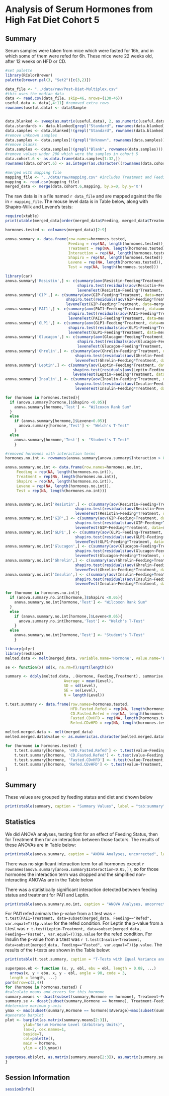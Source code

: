
Analysis of Serum Hormones from High Fat Diet Cohort 5
=======================================================

Summary
---------

Serum samples were taken from mice which were fasted for 16h, and in which some of them were refed for 6h.  These mice were 22 weeks old, after 12 weeks on HFD or CD.  

```r
#set palette
library(RColorBrewer)
palette(brewer.pal(3, "Set2")[c(3,2)])

data_file <- "../data/raw/Post-Diet-Multiplex.csv"
#this uses the median data
data <- read.csv(data_file, skip=46, nrows=(130-46))
useful.data <- data[,4:11] #removed extra rows
rownames(useful.data) <- data$Sample


data.blanked <- sweep(as.matrix(useful.data), 2, as.numeric(useful.data['Blank',]), "-")
data.standards <- data.blanked[grepl("Standard", rownames(data.blanked)),]
data.samples <- data.blanked[!(grepl("Standard", rownames(data.blanked))),]
#remove unknown samples
data.samples <- data.samples[!(grepl("Unknown", rownames(data.samples))),]
#remove blanks
data.samples <- data.samples[!(grepl("Blank", rownames(data.samples))),]
#remove values under 200 which were the samples in cohort 5
data.cohort.6 <- as.data.frame(data.samples[1:32,])
rownames(data.cohort.6) <- as.integer(as.character((rownames(data.cohort.6))))

#merged with mapping file
mapping_file <- "../data/raw/mapping.csv" #includes Treatment and Feeding Status
mapping <- read.csv(mapping_file)
merged_data <- merge(data.cohort.6,mapping, by.x=0, by.y='X')
```

The raw data is in a file named `r data_file` and are mapped against the file in `r mapping_file`.  The mouse level data is in Table below, along with Shapiro-Wilk and Levene's tests:


```r
require(xtable)
print(xtable(merged_data[order(merged_data$Feeding, merged_data$Treatment),], caption = "Mouse Level Data", label = "tab:animal-data"), include.rownames=F, type='html')
```

```r
hormones.tested <- colnames(merged_data)[2:9]

anova.summary <- data.frame(row.names=hormones.tested,
                            Feeding = rep(NA, length(hormones.tested)),
                            Treatment = rep(NA, length(hormones.tested)),
                            Interaction = rep(NA, length(hormones.tested)),
                            Shapiro = rep(NA, length(hormones.tested)),
                            Levene = rep(NA, length(hormones.tested)),
                            Test = rep(NA, length(hormones.tested)))

library(car)
anova.summary['Resistin',] <- c(summary(aov(Resistin~Feeding*Treatment, data=merged_data))[[1]][["Pr(>F)"]][1:3],
                                shapiro.test(residuals(aov(Resistin~Feeding*Treatment, data=merged_data)))$p.value,
                                leveneTest(Resistin~Feeding*Treatment, data=merged_data)$`Pr(>F)`[1], NA)
anova.summary['GIP',] <- c(summary(aov(GIP~Feeding*Treatment, data=merged_data))[[1]][["Pr(>F)"]][1:3],
                           shapiro.test(residuals(aov(GIP~Feeding*Treatment, data=merged_data)))$p.value,
                           leveneTest(GIP~Feeding*Treatment, data=merged_data)$`Pr(>F)`[1], NA)
anova.summary['PAI1',] <- c(summary(aov(PAI1~Feeding*Treatment, data=merged_data))[[1]][["Pr(>F)"]][1:3],
                            shapiro.test(residuals(aov(PAI1~Feeding*Treatment, data=merged_data)))$p.value,
                            leveneTest(PAI1~Feeding*Treatment, data=merged_data)$`Pr(>F)`[1], NA)
anova.summary['GLP1',] <- c(summary(aov(GLP1~Feeding*Treatment, data=merged_data))[[1]][["Pr(>F)"]][1:3],
                            shapiro.test(residuals(aov(GLP1~Feeding*Treatment, data=merged_data)))$p.value,
                            leveneTest(GLP1~Feeding*Treatment, data=merged_data)$`Pr(>F)`[1], NA)
anova.summary['Glucagon',] <- c(summary(aov(Glucagon~Feeding*Treatment, data=merged_data))[[1]][["Pr(>F)"]][1:3],
                                shapiro.test(residuals(aov(Glucagon~Feeding*Treatment, data=merged_data)))$p.value,
                                leveneTest(Glucagon~Feeding*Treatment, data=merged_data)$`Pr(>F)`[1], NA)
anova.summary['Ghrelin',] <- c(summary(aov(Ghrelin~Feeding*Treatment, data=merged_data))[[1]][["Pr(>F)"]][1:3],
                               shapiro.test(residuals(aov(Ghrelin~Feeding*Treatment, data=merged_data)))$p.value,
                               leveneTest(Ghrelin~Feeding*Treatment, data=merged_data)$`Pr(>F)`[1], NA)
anova.summary['Leptin',] <- c(summary(aov(Leptin~Feeding*Treatment, data=merged_data))[[1]][["Pr(>F)"]][1:3],
                              shapiro.test(residuals(aov(Leptin~Feeding*Treatment, data=merged_data)))$p.value,
                              leveneTest(Leptin~Feeding*Treatment, data=merged_data)$`Pr(>F)`[1], NA)
anova.summary['Insulin',] <- c(summary(aov(Insulin~Feeding*Treatment, data=merged_data))[[1]][["Pr(>F)"]][1:3],
                               shapiro.test(residuals(aov(Insulin~Feeding*Treatment, data=merged_data)))$p.value,
                               leveneTest(Insulin~Feeding*Treatment, data=merged_data)$`Pr(>F)`[1], NA)

for (hormone in hormones.tested){
  if (anova.summary[hormone,]$Shapiro <0.05){
    anova.summary[hormone,'Test'] <- "Wilcoxon Rank Sum"
  }
  else 
    if (anova.summary[hormone,]$Levene<0.05){
      anova.summary[hormone,'Test'] <- "Welch's T-Test"
    }
  else
    anova.summary[hormone,'Test'] <- "Student's T-Test"
    }

#removed hormones with interaction terms
hormones.no.int <- rownames(anova.summary[anova.summary$Interaction > 0.05,])

anova.summary.no.int <- data.frame(row.names=hormones.no.int,
     Feeding = rep(NA, length(hormones.no.int)),
     Treatment = rep(NA, length(hormones.no.int)),
     Shapiro = rep(NA, length(hormones.no.int)),
     Levene = rep(NA, length(hormones.no.int)),
     Test = rep(NA, length(hormones.no.int)))


anova.summary.no.int['Resistin',] <- c(summary(aov(Resistin~Feeding+Treatment, data=merged_data))[[1]][["Pr(>F)"]][1:2],
                               shapiro.test(residuals(aov(Resistin~Feeding+Treatment, data=merged_data)))$p.value,
                               leveneTest(Resistin~Feeding*Treatment, data=merged_data)$`Pr(>F)`[1], NA)
anova.summary.no.int['GIP',] <- c(summary(aov(GIP~Feeding+Treatment, data=merged_data))[[1]][["Pr(>F)"]][1:2],
                               shapiro.test(residuals(aov(GIP~Feeding+Treatment, data=merged_data)))$p.value,
                               leveneTest(GIP~Feeding*Treatment, data=merged_data)$`Pr(>F)`[1], NA)
anova.summary.no.int['GLP1',] <- c(summary(aov(GLP1~Feeding+Treatment, data=merged_data))[[1]][["Pr(>F)"]][1:2],
                               shapiro.test(residuals(aov(GLP1~Feeding+Treatment, data=merged_data)))$p.value,
                               leveneTest(GLP1~Feeding*Treatment, data=merged_data)$`Pr(>F)`[1], NA)
anova.summary.no.int['Glucagon',] <- c(summary(aov(Glucagon~Feeding+Treatment, data=merged_data))[[1]][["Pr(>F)"]][1:2],
                               shapiro.test(residuals(aov(Glucagon~Feeding+Treatment, data=merged_data)))$p.value,
                               leveneTest(Glucagon~Feeding*Treatment, data=merged_data)$`Pr(>F)`[1], NA)
anova.summary.no.int['Ghrelin',] <- c(summary(aov(Ghrelin~Feeding+Treatment, data=merged_data))[[1]][["Pr(>F)"]][1:2],
                               shapiro.test(residuals(aov(Ghrelin~Feeding+Treatment, data=merged_data)))$p.value,
                               leveneTest(Ghrelin~Feeding*Treatment, data=merged_data)$`Pr(>F)`[1], NA)
anova.summary.no.int['Insulin',] <- c(summary(aov(Insulin~Feeding+Treatment, data=merged_data))[[1]][["Pr(>F)"]][1:2],
                               shapiro.test(residuals(aov(Insulin~Feeding+Treatment, data=merged_data)))$p.value,
                               leveneTest(Insulin~Feeding*Treatment, data=merged_data)$`Pr(>F)`[1], NA)

for (hormone in hormones.no.int){
  if (anova.summary.no.int[hormone,]$Shapiro <0.05){
    anova.summary.no.int[hormone,'Test'] <- "Wilcoxon Rank Sum"
  }
  else 
    if (anova.summary.no.int[hormone,]$Levene<0.05){
      anova.summary.no.int[hormone,'Test'] <- "Welch's T-Test"
    }
  else
    anova.summary.no.int[hormone,'Test'] <- "Student's T-Test"
    }

library(plyr)
library(reshape2)
melted.data <- melt(merged_data, variable.name='Hormone', value.name='Level')

se <- function(x) sd(x, na.rm=T)/sqrt(length(x))

summary <- ddply(melted.data, .(Hormone, Feeding,Treatment), summarise,
                          Average = mean(Level),
                          SD = sd(Level),
                          SE = se(Level),
                          N = length(Level))

t.test.summary <- data.frame(row.names=hormones.tested,
                             HFD.Fasted.Refed = rep(NA, length(hormones.tested)),
                             CD.Fasted.Refed = rep(NA, length(hormones.tested)),
                             Fasted.CDvHFD = rep(NA, length(hormones.tested)),
                             Refed.CDvHFD = rep(NA, length(hormones.tested)))  

melted.merged.data <- melt(merged_data)
melted.merged.data$value <- as.numeric(as.character(melted.merged.data$value))

for (hormone in hormones.tested) {
    t.test.summary[hormone, 'HFD.Fasted.Refed'] <- t.test(value~Feeding, data=subset(melted.merged.data, variable==hormone&Treatment=="High Fat Diet"), var.equal=T)$p.value
    t.test.summary[hormone, 'CD.Fasted.Refed'] <- t.test(value~Feeding, data=subset(melted.merged.data, variable==hormone&Treatment=="Control Diet"), var.equal=T)$p.value
    t.test.summary[hormone, 'Fasted.CDvHFD'] <- t.test(value~Treatment, data=subset(melted.merged.data, variable==hormone&Feeding=="Fasted"), var.equal=T)$p.value
    t.test.summary[hormone, 'Refed.CDvHFD'] <- t.test(value~Treatment, data=subset(melted.merged.data, variable==hormone&Feeding=="Refed"), var.equal=T)$p.value
}
```

Summary
--------

These values are grouped by feeding status and diet and dhown below

```r
print(xtable(summary, caption = "Summary Values", label = "tab:summary"), type="html")
```

Statistics
-------------


We did ANOVA analyses, testing first for an effect of Feeding Status, then for Treatment then for an interaction between those factors.  The results of these ANOVAs are in Table below:

```r
print(xtable(anova.summary, caption = "ANOVA Analyses, uncorrected", label = "tab:anova-summary", digits=4), type="html")
```

There was no significant interaction term for all hormones except `r rownames(anova.summary[anova.summary$Interaction<0.05,])`, so for those hormones the interaction term was dropped and the simplified non-interacting ANOVAs are in the Table below

There was a statistically significant interaction detected between feeding status and treatment for PAI1 and Leptin.

```r
print(xtable(anova.summary.no.int, caption = "ANOVA Analyses, uncorrected for hormones without an interaction term", label = "tab:anova-summary-no-interaction", digits=4), type="html")
```

For PAI1 refed animals the p-value from a t.test was `r t.test(PAI1~Treatment, data=subset(merged_data, Feeding=="Refed", var.equal=T))$p.value` for the refed condition.  For Leptin the p-value from a t.test was `r t.test(Leptin~Treatment, data=subset(merged_data, Feeding=="Fasted", var.equal=T))$p.value` for the refed condition.  For Insulin the p-value from a t.test was `r t.test(Insulin~Treatment, data=subset(merged_data, Feeding=="Fasted", var.equal=T))$p.value`.  The results of the t-tests are shown in the Table below:

```r
print(xtable(t.test.summary, caption = "T-Tests with Equal Variance and Not Corrected for Multiple Observations", label = "tab:t-test-summary", digits=4), type="html")
```

```r
superpose.eb <- function (x, y, ebl, ebu = ebl, length = 0.08, ...)
  arrows(x, y + ebu, x, y - ebl, angle = 90, code = 3,
  length = length, ...)
par(mfrow=c(2,4))
for (hormone in hormones.tested) {
#calculate means and errors for this hormone
summary.means <- dcast(subset(summary,Hormone == hormone), Treatment~Feeding, value.var="Average")
summary.se <- dcast(subset(summary,Hormone == hormone), Treatment~Feeding, value.var="SE")
#determine maximum y-axis
ymax <- max(subset(summary,Hormone == hormone)$Average)+max(subset(summary,Hormone == hormone)$SE)
#generate barplot
plot <- barplot(as.matrix(summary.means[2:3]),
        ylab="Serum Hormone Level (Arbitrary Units)",
        las=2, cex.names=1,
        beside=T,
        col=palette(),
        main = hormone,
        ylim = c(0,ymax))

superpose.eb(plot, as.matrix(summary.means[2:3]), as.matrix(summary.se[2:3]))
}
```

Session Information
---------------------
```r
sessionInfo()
```